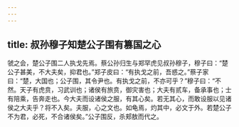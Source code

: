 ```yaml
---
---
---
```

title: 叔孙穆子知楚公子围有篡国之心
---


虢之会，楚公子围二人执戈先焉。蔡公孙归生与郑罕虎见叔孙穆子，穆子曰：“楚公子甚美，不大夫矣，抑君也。”郑子皮曰：“有执戈之前，吾惑之。”蔡子家曰：“楚，大国也；公子围，其令尹也。有执戈之前，不亦可乎？”穆子曰：“不然。天子有虎贲，习武训也；诸侯有旅贲，御灾害也；大夫有贰车，备承事也；士有陪乘，告奔走也。今大夫而设诸侯之服，有其心矣。若无其心，而敢设服以见诸侯之大夫乎？将不入矣。夫服，心之文也。如龟焉，灼其中，必文于外。若楚公子不为君，必死，不合诸侯矣。”公子围反，杀郏敖而代之。

